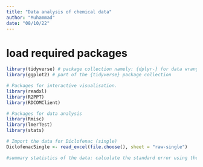 ```yaml
---
title: "Data analysis of chemical data"
author: "Muhammad"
date: "08/10/22"
---
```




# load required packages
```r

library(tidyverse) # package collection namely: {dplyr-} for data wrangling, {tibble-} for dataframes
library(ggplot2) # part of the {tidyverse} package collection

# Packages for interactive visualisation.
library(readxl) 
library(R2PPT)
library(RDCOMClient)

# Packages for data analysis
library(Rmisc) 
library(lmerTest)
library(stats) 

```

```r

# Import the data for Diclofenac (single)
DiclofenacSingle <- read_excel(file.choose(), sheet = "raw-single") 

```

```r
#summary statistics of the data: calculate the standard error using the summarySE() function
```

